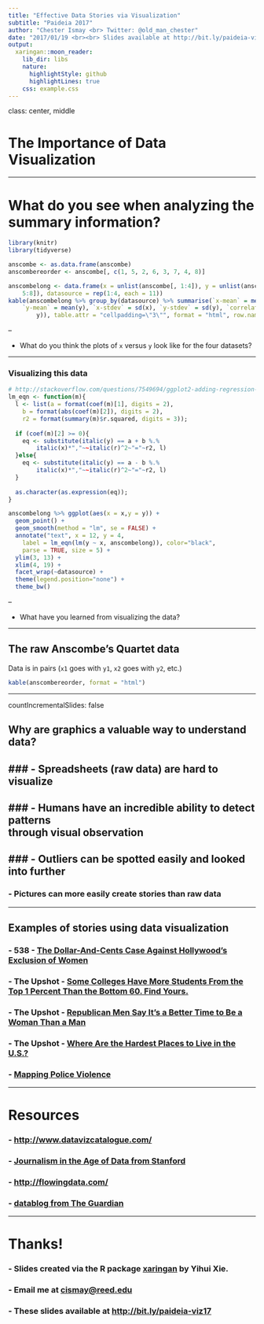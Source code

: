 ```yaml
---
title: "Effective Data Stories via Visualization"
subtitle: "Paideia 2017"
author: "Chester Ismay <br> Twitter: @old_man_chester"
date: "2017/01/19 <br><br> Slides available at http://bit.ly/paideia-viz17"
output:
  xaringan::moon_reader:
    lib_dir: libs
    nature:
      highlightStyle: github
      highlightLines: true
    css: example.css
---
```


class: center, middle

# The Importance of Data Visualization

---

# What do you see when analyzing the summary information?

```r
library(knitr)
library(tidyverse)
```


```r
anscombe <- as.data.frame(anscombe)
anscombereorder <- anscombe[, c(1, 5, 2, 6, 3, 7, 4, 8)]
```


```r
anscombelong <- data.frame(x = unlist(anscombe[, 1:4]), y = unlist(anscombe[, 
    5:8]), datasource = rep(1:4, each = 11))
kable(anscombelong %>% group_by(datasource) %>% summarise(`x-mean` = mean(x), 
    `y-mean` = mean(y), `x-stdev` = sd(x), `y-stdev` = sd(y), `correlation-xy` = cor(x, 
        y)), table.attr = "cellpadding=\"3\"", format = "html", row.names = FALSE)
```

--

- What do you think the plots of `x` versus `y` look like for the four datasets?

---

### Visualizing this data

```r
# http://stackoverflow.com/questions/7549694/ggplot2-adding-regression-line-equation-and-r2-on-graph 
lm_eqn <- function(m){
  l <- list(a = format(coef(m)[1], digits = 2),
    b = format(abs(coef(m)[2]), digits = 2),
    r2 = format(summary(m)$r.squared, digits = 3));
  
  if (coef(m)[2] >= 0){
    eq <- substitute(italic(y) == a + b %.%
        italic(x)*","~~italic(r)^2~"="~r2, l)
  }else{
    eq <- substitute(italic(y) == a - b %.%
        italic(x)*","~~italic(r)^2~"="~r2, l)    
  }
  
  as.character(as.expression(eq));                 
}

anscombelong %>% ggplot(aes(x = x,y = y)) +
  geom_point() + 
  geom_smooth(method = "lm", se = FALSE) + 
  annotate("text", x = 12, y = 4, 
    label = lm_eqn(lm(y ~ x, anscombelong)), color="black",  
    parse = TRUE, size = 5) + 
  ylim(3, 13) + 
  xlim(4, 19) + 
  facet_wrap(~datasource) + 
  theme(legend.position="none") + 
  theme_bw()
```
--

- What have you learned from visualizing the data?


---

## The raw Anscombe's Quartet data

Data is in pairs (`x1` goes with `y1`, `x2` goes with `y2`, etc.)

```r
kable(anscombereorder, format = "html")
```

---

countIncrementalSlides: false

## Why are graphics a valuable way to understand data?

### - Spreadsheets (raw data) are hard to visualize
--

### - Humans have an incredible ability to detect patterns <br> through visual observation 
--

### - Outliers can be spotted easily and looked into further
--

### - Pictures can more easily create stories than raw data

---

## Examples of stories using data visualization

### - 538 - [The Dollar-And-Cents Case Against Hollywood’s Exclusion of Women](https://fivethirtyeight.com/features/the-dollar-and-cents-case-against-hollywoods-exclusion-of-women/)

### - The Upshot - [Some Colleges Have More Students From the Top 1 Percent Than the Bottom 60. Find Yours.](https://www.nytimes.com/interactive/2017/01/18/upshot/some-colleges-have-more-students-from-the-top-1-percent-than-the-bottom-60.html)

### - The Upshot - [Republican Men Say It’s a Better Time to Be a Woman Than a Man](https://www.nytimes.com/2017/01/17/upshot/republican-men-say-its-a-better-time-to-be-a-woman-than-a-man.html)

### - The Upshot - [Where Are the Hardest Places to Live in the U.S.?](https://www.nytimes.com/2014/06/26/upshot/where-are-the-hardest-places-to-live-in-the-us.html?_r=0)

### - [Mapping Police Violence](https://mappingpoliceviolence.org/)

---

# Resources

### - <http://www.datavizcatalogue.com/>

### - [Journalism in the Age of Data from Stanford](http://datajournalism.stanford.edu/)

### - <http://flowingdata.com/>

### - [datablog from The Guardian](https://www.theguardian.com/data)

---

# Thanks!

### - Slides created via the R package [**xaringan**](https://github.com/yihui/xaringan) by Yihui Xie.

### - Email me at <cismay@reed.edu>

### - These slides available at <http://bit.ly/paideia-viz17>
